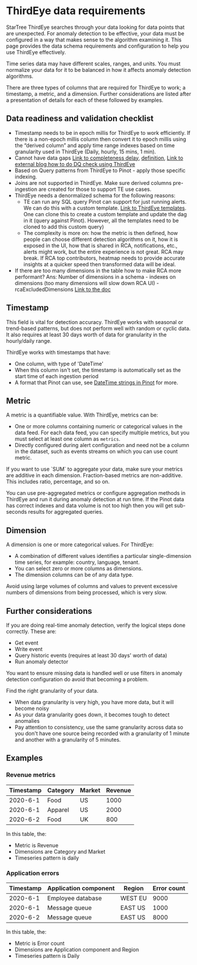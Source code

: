 

# ThirdEye data requirements

StarTree ThirdEye searches through your data looking for data points that are unexpected. For anomaly detection to be effective, your data must be configured in a way that makes sense to the algorithm examining it. This page provides the data schema requirements and configuration to help you use ThirdEye effectively.

<Callout type="info">
Time series data may have different scales, ranges, and units. You must normalize your data for it to be balanced in how it affects anomaly detection algorithms.
</Callout>

There are three types of columns that are required for ThirdEye to work; a timestamp, a metric, and a dimension. Further considerations are listed after a presentation of details for each of these followed by examples.

## Data readiness and validation checklist
   - Timestamp needs to be in epoch millis for ThirdEye to work efficiently. If there is a non-epoch millis column then convert it to epoch millis using the “derived column” and apply time range indexes based on time granularity used in ThirdEye (Daily, hourly, 15 mins, 1 min).
   - Cannot have data gaps [Link to completeness delay](https://dev.startree.ai/docs/get-started-with-thirdeye/alert-configuration#metadata), [definition](https://dev.startree.ai/docs/get-started-with-thirdeye/alert-configuration#completenessdelay), [Link to external blog how to do DQ check using ThirdEye](https://medium.com/the-ab-tasty-tech-blog/data-quality-timeseries-anomaly-detection-at-scale-with-thirdeye-468f771154e6)
   - Based on Query patterns from ThirdEye to Pinot - apply those specific indexing. 
   - Joins are not supported in ThirdEye. Make sure derived columns pre-ingestion are created for those to support TE use cases.
   - ThirdEye needs a denormalized schema for the following reasons:
     - TE can run any SQL query Pinot can support for just running alerts. We can do this with a custom template. [Link to ThirdEye templates](https://dev.startree.ai/docs/get-started-with-thirdeye/templates). One can clone this to create a custom template and update the dag in it (query against Pinot). However, all the templates need to be cloned to add this custom query)
     - The complexity is more on: how the metric is then defined, how people can choose different detection algorithms on it, how it is exposed in the UI, how that is shared in RCA, notifications, etc., alerts might work, but the entire experience is not great. RCA may break. If RCA top contributors, heatmap needs to provide accurate insights at a quicker speed then transformed data will be ideal.
   - If there are too many dimensions in the table how to make RCA more performant? Ans: Number of dimensions in a schema - indexes on dimensions (too many dimensions will slow down RCA UI) - rcaExcludedDimensions [Link to the doc](https://dev.startree.ai/docs/get-started-with-thirdeye/alert-configuration#rcaexcludeddimensions)

## Timestamp

This field is vital for detection accuracy. ThirdEye works with seasonal or trend-based patterns, but does not perform well with random or cyclic data. It also requires at least 30 days worth of data for granularity in the hourly/daily range.

ThirdEye works with timestamps that have:
- One column, with type of 'DateTime'
- When this column isn't set, the timestamp is automatically set as the start time of each ingestion period
- A format that Pinot can use, see [DateTime strings in Pinot](../../pinot/recipes/datetime-string-to-timestamp#datetime-strings-in-pinot) for more.


## Metric

A metric is a quantifiable value. With ThirdEye, metrics can be:
- One or more columns containing numeric or categorical values in the data feed. For each data feed, you can specify multiple metrics, but you must select at least one column as `metrics`.
- Directly configured during alert configuration and need not be a column in the dataset, such as events streams on which you can use count metric.

<Callout type="info">
If you want to use `SUM` to aggregate your data, make sure your metrics are additive in each dimension. Fraction-based metrics are non-additive. This includes ratio, percentage, and so on.

You can use pre-aggregated metrics or configure aggregation methods in ThirdEye and run it during anomaly detection at run time. If the Pinot data has correct indexes and data volume is not too high then you will get sub-seconds results for aggregated queries.
</Callout>


## Dimension

A dimension is one or more categorical values. For ThirdEye:
- A combination of different values identifies a particular single-dimension time series, for example: country, language, tenant.
- You can select zero or more columns as dimensions.
- The dimension columns can be of any data type.

<Callout type="info">
Avoid using large volumes of columns and values to prevent excessive numbers of dimensions from being processed, which is very slow.
</Callout>


## Further considerations

If you are doing real-time anomaly detection, verify the logical steps done correctly. These are:
- Get event
- Write event
- Query historic events (requires at least 30 days' worth of data)
- Run anomaly detector

You want to ensure missing data is handled well or use filters in anomaly detection configuration do avoid that becoming a problem.

Find the right granularity of your data.
- When data granularity is very high, you have more data, but it will become noisy
- As your data granularity goes down, it becomes tough to detect anomalies
- Pay attention to consistency, use the same granularity across data so you don't have one source being recorded with a granularity of 1 minute and another with a granularity of 5 minutes.


## Examples

### Revenue metrics

| Timestamp | Category | Market | Revenue |
| --------- | -------- | ------ | ------- |
| 2020-6-1  | Food     | US     | 1000    |
| 2020-6-1  | Apparel  | US     | 2000    |
| 2020-6-2  | Food     | UK     | 800     |

In this table, the:
- Metric is Revenue
- Dimensions are Category and Market
- Timeseries pattern is daily


### Application errors

| Timestamp | Application component | Region  | Error count |
| --------- | --------------------- | ------- | ----------- |
| 2020-6-1  | Employee database     | WEST EU | 9000        |
| 2020-6-1  | Message queue         | EAST US | 1000        |
| 2020-6-2  | Message queue         | EAST US | 8000        |

In this table, the:
- Metric is Error count
- Dimensions are Application component and Region
- Timeseries pattern is Daily
